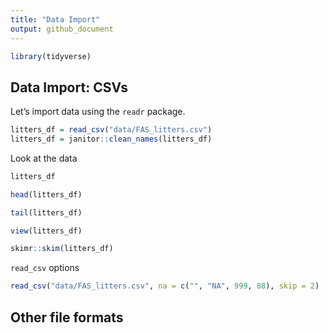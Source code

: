 ```yaml
---
title: "Data Import"
output: github_document
---
```


```r
library(tidyverse)
```

## Data Import: CSVs


Let's import data using the `readr` package.

```r
litters_df = read_csv("data/FAS_litters.csv")
litters_df = janitor::clean_names(litters_df)
```

Look at the data

```r
litters_df

head(litters_df)

tail(litters_df)
```

```r
view(litters_df)
```

```r
skimr::skim(litters_df)
```

`read_csv` options

```r
read_csv("data/FAS_litters.csv", na = c("", "NA", 999, 88), skip = 2)
```

## Other file formats
